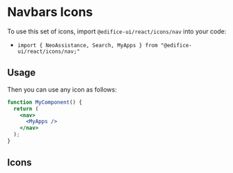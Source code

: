 
<Meta title="Design System/Icons/Nav Icons" />

# Navbars Icons

To use this set of icons, import `@edifice-ui/react/icons/nav` into your code:

- `import { NeoAssistance, Search, MyApps } from "@edifice-ui/react/icons/nav;"`

## Usage

Then you can use any icon as follows:

```jsx
function MyComponent() {
  return (
    <nav>
      <MyApps />
    </nav>
  );
}
```

## Icons

<Icons icons={icons} />
